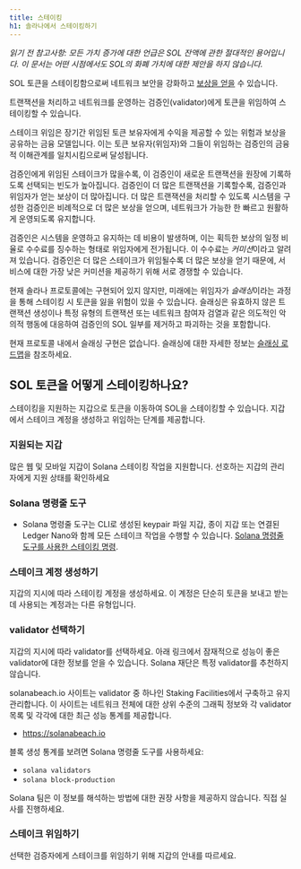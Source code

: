 ```yaml
---
title: 스테이킹
h1: 솔라나에서 스테이킹하기
---
```


_읽기 전 참고사항: 모든 가치 증가에 대한 언급은 SOL 잔액에 관한 절대적인
용어입니다. 이 문서는 어떤 시점에서도 SOL의 화폐 가치에 대한 제안을 하지
않습니다._

SOL 토큰을 스테이킹함으로써 네트워크 보안을 강화하고
[보상을 얻을](https://docs.anza.xyz/implemented-proposals/staking-rewards) 수
있습니다.

트랜잭션을 처리하고 네트워크를 운영하는 검증인(validator)에게 토큰을 위임하여
스테이킹할 수 있습니다.

스테이크 위임은 장기간 위임된 토큰 보유자에게 수익을 제공할 수 있는 위험과
보상을 공유하는 금융 모델입니다. 이는 토큰 보유자(위임자)와 그들이 위임하는
검증인의 금융적 이해관계를 일치시킴으로써 달성됩니다.

검증인에게 위임된 스테이크가 많을수록, 이 검증인이 새로운 트랜잭션을 원장에
기록하도록 선택되는 빈도가 높아집니다. 검증인이 더 많은 트랜잭션을 기록할수록,
검증인과 위임자가 얻는 보상이 더 많아집니다. 더 많은 트랜잭션을 처리할 수 있도록
시스템을 구성한 검증인은 비례적으로 더 많은 보상을 얻으며, 네트워크가 가능한 한
빠르고 원활하게 운영되도록 유지합니다.

검증인은 시스템을 운영하고 유지하는 데 비용이 발생하며, 이는 획득한 보상의 일정
비율로 수수료를 징수하는 형태로 위임자에게 전가됩니다. 이 수수료는
*커미션*이라고 알려져 있습니다. 검증인은 더 많은 스테이크가 위임될수록 더 많은
보상을 얻기 때문에, 서비스에 대한 가장 낮은 커미션을 제공하기 위해 서로 경쟁할
수 있습니다.

현재 솔라나 프로토콜에는 구현되어 있지 않지만, 미래에는 위임자가 *슬래싱*이라는
과정을 통해 스테이킹 시 토큰을 잃을 위험이 있을 수 있습니다. 슬래싱은 유효하지
않은 트랜잭션 생성이나 특정 유형의 트랜잭션 또는 네트워크 참여자 검열과 같은
의도적인 악의적 행동에 대응하여 검증인의 SOL 일부를 제거하고 파괴하는 것을
포함합니다.

현재 프로토콜 내에서 슬래싱 구현은 없습니다. 슬래싱에 대한 자세한 정보는
[슬래싱 로드맵](https://docs.anza.xyz/proposals/optimistic-confirmation-and-slashing#slashing-roadmap)을
참조하세요.

## SOL 토큰을 어떻게 스테이킹하나요?

스테이킹을 지원하는 지갑으로 토큰을 이동하여 SOL을 스테이킹할 수 있습니다.
지갑에서 스테이크 계정을 생성하고 위임하는 단계를 제공합니다.

### 지원되는 지갑

많은 웹 및 모바일 지갑이 Solana 스테이킹 작업을 지원합니다. 선호하는 지갑의
관리자에게 지원 상태를 확인하세요

### Solana 명령줄 도구

- Solana 명령줄 도구는 CLI로 생성된 keypair 파일 지갑, 종이 지갑 또는 연결된
  Ledger Nano와 함께 모든 스테이크 작업을 수행할 수 있습니다.
  [Solana 명령줄 도구를 사용한 스테이킹 명령](https://docs.anza.xyz/cli/examples/delegate-stake).

### 스테이크 계정 생성하기

지갑의 지시에 따라 스테이킹 계정을 생성하세요. 이 계정은 단순히 토큰을 보내고
받는 데 사용되는 계정과는 다른 유형입니다.

### validator 선택하기

지갑의 지시에 따라 validator를 선택하세요. 아래 링크에서 잠재적으로 성능이 좋은
validator에 대한 정보를 얻을 수 있습니다. Solana 재단은 특정 validator를
추천하지 않습니다.

solanabeach.io 사이트는 validator 중 하나인 Staking Facilities에서 구축하고 유지
관리합니다. 이 사이트는 네트워크 전체에 대한 상위 수준의 그래픽 정보와 각
validator 목록 및 각각에 대한 최근 성능 통계를 제공합니다.

- https://solanabeach.io

블록 생성 통계를 보려면 Solana 명령줄 도구를 사용하세요:

- `solana validators`
- `solana block-production`

Solana 팀은 이 정보를 해석하는 방법에 대한 권장 사항을 제공하지 않습니다. 직접
실사를 진행하세요.

### 스테이크 위임하기

선택한 검증자에게 스테이크를 위임하기 위해 지갑의 안내를 따르세요.
